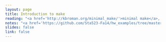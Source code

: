 ```yaml
---
layout: page
title: Introduction to make
reading: "<a href='http://kbroman.org/minimal_make/'>minimal make</a>, <a href='http://bost.ocks.org/mike/make/'>Why use make</a>"
notes: "<a href='https://github.com/Sta523-Fa14/hw_examples/tree/master/hw2/make_example'</a>Make example repo</a>"
slides: false
link: false
---
```

